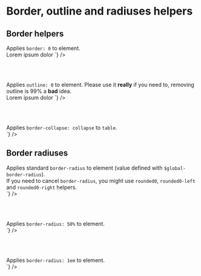 
<Meta title="CSS / Front-End helpers / Border - Outline - Radiuses " />

# Border, outline and radiuses helpers

## Border helpers

<div class="flex flex-justify-space-between mb2 on-mobile-flex-column">
  <div class="w49 flex-align-self-center">
    Applies <code>border: 0</code> to element.
  </div>
  <div class="w49">
<Source
  language='html'
  dark
  format
  code={`
<span className="no-border">Lorem ipsum dolor</span>
`}
/>
  </div>
</div>

<br /><br />

<div class="flex flex-justify-space-between mb2 on-mobile-flex-column">
  <div class="w49 flex-align-self-center">
    Applies <code>outline: 0</code> to element. Please use it <strong class="text-uppercase">really</strong> if you need to, removing outline is 99% a <strong class="text-uppercase">bad</strong> idea.
  </div>
  <div class="w49">
<Source
  language='html'
  dark
  format
  code={`
<span class="no-outline">Lorem ipsum dolor</span>
`}
/>
  </div>
</div>

<br /><br />

<div class="flex flex-justify-space-between mb2 on-mobile-flex-column">
  <div class="w49 flex-align-self-center">
    Applies <code>border-collapse: collapse</code> to <code>table</code>.
  </div>
  <div class="w49">
<Source
  language='html'
  dark
  format
  code={`
<table class="border-collapse">
`}
/>
  </div>
</div>

## Border radiuses

<div class="flex flex-justify-space-between mb2 on-mobile-flex-column">
  <div class="w49 flex-align-self-center">
    Applies standard <code>border-radius</code> to element (value defined with <code>$global-border-radius</code>).<br />
    If you need to cancel <code>border-radius</code>, you might use <code>rounded0</code>, <code>rounded0-left</code> and <code>rounded0-right</code> helpers.
  </div>
  <div class="w49">
<Source
  language='html'
  dark
  format
  code={`
<div class="rounded">
`}
/>
  </div>
</div>

<br /><br />

<div class="flex flex-justify-space-between mb2 on-mobile-flex-column">
  <div class="w49 flex-align-self-center">
    Applies <code>border-radius: 50%</code> to element.
  </div>
  <div class="w49">
<Source
  language='html'
  dark
  format
  code={`
<span class="rounded50">
`}
/>
  </div>
</div>

<br /><br />

<div class="flex flex-justify-space-between mb2 on-mobile-flex-column">
  <div class="w49 flex-align-self-center">
    Applies <code>border-radius: 1em</code> to element.
  </div>
  <div class="w49">
<Source
  language='html'
  dark
  format
  code={`
<span class="rounded1e">
`}
/>
  </div>
</div>




